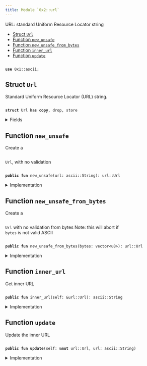 ```yaml
---
title: Module `0x2::url`
---
```


URL: standard Uniform Resource Locator string


-  [Struct `Url`](#0x2_url_Url)
-  [Function `new_unsafe`](#0x2_url_new_unsafe)
-  [Function `new_unsafe_from_bytes`](#0x2_url_new_unsafe_from_bytes)
-  [Function `inner_url`](#0x2_url_inner_url)
-  [Function `update`](#0x2_url_update)


<pre><code>
<b>use</b> <Link href="../move-stdlib/ascii#0x1_ascii">0x1::ascii</Link>;
</code></pre>



<Link id="0x2_url_Url"></Link>

## Struct `Url`

Standard Uniform Resource Locator (URL) string.


<pre><code>
<b>struct</b> <Link href="../iota-framework/url#0x2_url_Url">Url</Link> <b>has</b> <b>copy</b>, drop, store
</code></pre>



<details>
<summary>Fields</summary>


<dl>
<dt>
<code>
<Link href="../iota-framework/url#0x2_url">url</Link>: <Link href="../move-stdlib/ascii#0x1_ascii_String">ascii::String</Link></code>
</dt>
<dd>

</dd>
</dl>


</details>

<Link id="0x2_url_new_unsafe"></Link>

## Function `new_unsafe`

Create a <code>
<Link href="../iota-framework/url#0x2_url_Url">Url</Link></code>, with no validation


<pre><code>
<b>public</b> <b>fun</b> <Link href="../iota-framework/url#0x2_url_new_unsafe">new_unsafe</Link>(<Link href="../iota-framework/url#0x2_url">url</Link>: <Link href="../move-stdlib/ascii#0x1_ascii_String">ascii::String</Link>): <Link href="../iota-framework/url#0x2_url_Url">url::Url</Link>
</code></pre>



<details>
<summary>Implementation</summary>


<pre><code>
<b>public</b> <b>fun</b> <Link href="../iota-framework/url#0x2_url_new_unsafe">new_unsafe</Link>(<Link href="../iota-framework/url#0x2_url">url</Link>: String): <Link href="../iota-framework/url#0x2_url_Url">Url</Link> \{
    <Link href="../iota-framework/url#0x2_url_Url">Url</Link> \{ <Link href="../iota-framework/url#0x2_url">url</Link> }
}
</code></pre>



</details>

<Link id="0x2_url_new_unsafe_from_bytes"></Link>

## Function `new_unsafe_from_bytes`

Create a <code>
<Link href="../iota-framework/url#0x2_url_Url">Url</Link></code> with no validation from bytes
Note: this will abort if <code>
bytes</code> is not valid ASCII


<pre><code>
<b>public</b> <b>fun</b> <Link href="../iota-framework/url#0x2_url_new_unsafe_from_bytes">new_unsafe_from_bytes</Link>(bytes: <Link href="../move-stdlib/vector#0x1_vector">vector</Link>&lt;u8&gt;): <Link href="../iota-framework/url#0x2_url_Url">url::Url</Link>
</code></pre>



<details>
<summary>Implementation</summary>


<pre><code>
<b>public</b> <b>fun</b> <Link href="../iota-framework/url#0x2_url_new_unsafe_from_bytes">new_unsafe_from_bytes</Link>(bytes: <Link href="../move-stdlib/vector#0x1_vector">vector</Link>&lt;u8&gt;): <Link href="../iota-framework/url#0x2_url_Url">Url</Link> \{
    <b>let</b> <Link href="../iota-framework/url#0x2_url">url</Link> = bytes.to_ascii_string();
    <Link href="../iota-framework/url#0x2_url_Url">Url</Link> \{ <Link href="../iota-framework/url#0x2_url">url</Link> }
}
</code></pre>



</details>

<Link id="0x2_url_inner_url"></Link>

## Function `inner_url`

Get inner URL


<pre><code>
<b>public</b> <b>fun</b> <Link href="../iota-framework/url#0x2_url_inner_url">inner_url</Link>(self: &<Link href="../iota-framework/url#0x2_url_Url">url::Url</Link>): <Link href="../move-stdlib/ascii#0x1_ascii_String">ascii::String</Link>
</code></pre>



<details>
<summary>Implementation</summary>


<pre><code>
<b>public</b> <b>fun</b> <Link href="../iota-framework/url#0x2_url_inner_url">inner_url</Link>(self: &<Link href="../iota-framework/url#0x2_url_Url">Url</Link>): String\{
    self.<Link href="../iota-framework/url#0x2_url">url</Link>
}
</code></pre>



</details>

<Link id="0x2_url_update"></Link>

## Function `update`

Update the inner URL


<pre><code>
<b>public</b> <b>fun</b> <b>update</b>(self: &<b>mut</b> <Link href="../iota-framework/url#0x2_url_Url">url::Url</Link>, <Link href="../iota-framework/url#0x2_url">url</Link>: <Link href="../move-stdlib/ascii#0x1_ascii_String">ascii::String</Link>)
</code></pre>



<details>
<summary>Implementation</summary>


<pre><code>
<b>public</b> <b>fun</b> <b>update</b>(self: &<b>mut</b> <Link href="../iota-framework/url#0x2_url_Url">Url</Link>, <Link href="../iota-framework/url#0x2_url">url</Link>: String) \{
    self.<Link href="../iota-framework/url#0x2_url">url</Link> = <Link href="../iota-framework/url#0x2_url">url</Link>;
}
</code></pre>



</details>
